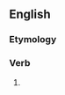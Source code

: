 ==English==

===Etymology===
{{suffix|en|pant|eth|nocat=1}}

===Verb===
{{head|en|verb form}}

# {{en-archaic third-person singular of|pant}}